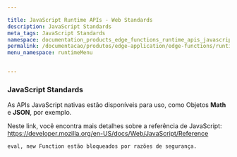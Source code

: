 ```yaml
---

title: JavaScript Runtime APIs - Web Standards
description: JavaScript Standards
meta_tags: JavaScript Standards
namespace: documentation_products_edge_functions_runtime_apis_javascript_webstandards
permalink: /documentacao/produtos/edge-application/edge-functions/runtime-apis/javascript/web-standards/
menu_namespace: runtimeMenu


---
```


### JavaScript Standards

As APIs JavaScript nativas estão disponíveis para uso, como Objetos **Math** e **JSON**, por exemplo.

Neste link, você encontra mais detalhes sobre a referência de JavaScript: https://developer.mozilla.org/en-US/docs/Web/JavaScript/Reference

    eval, new Function estão bloqueados por razões de segurança.


